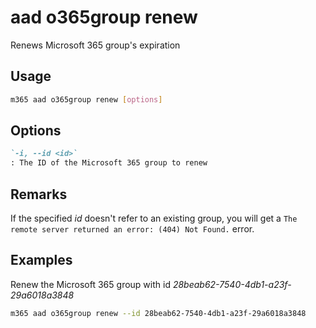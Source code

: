 
# aad o365group renew

Renews Microsoft 365 group's expiration

## Usage

```sh
m365 aad o365group renew [options]
```

## Options

```md defintion-list
`-i, --id <id>`
: The ID of the Microsoft 365 group to renew
```

<Global />

## Remarks

If the specified _id_ doesn't refer to an existing group, you will get a `The remote server returned an error: (404) Not Found.` error.

## Examples

Renew the Microsoft 365 group with id _28beab62-7540-4db1-a23f-29a6018a3848_

```sh
m365 aad o365group renew --id 28beab62-7540-4db1-a23f-29a6018a3848
```
